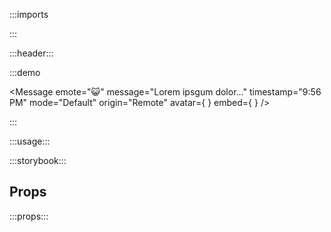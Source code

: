 :::imports


:::

:::header:::

:::demo

<Message
  emote="😺"
  message="Lorem ipsgum dolor..."
  timestamp="9:56 PM"
  mode="Default"
  origin="Remote"
  avatar={
    <Placeholder/>
  }
  embed={
    <Placeholder/>
  }
/>

:::

:::usage:::

:::storybook:::

## Props

:::props:::
